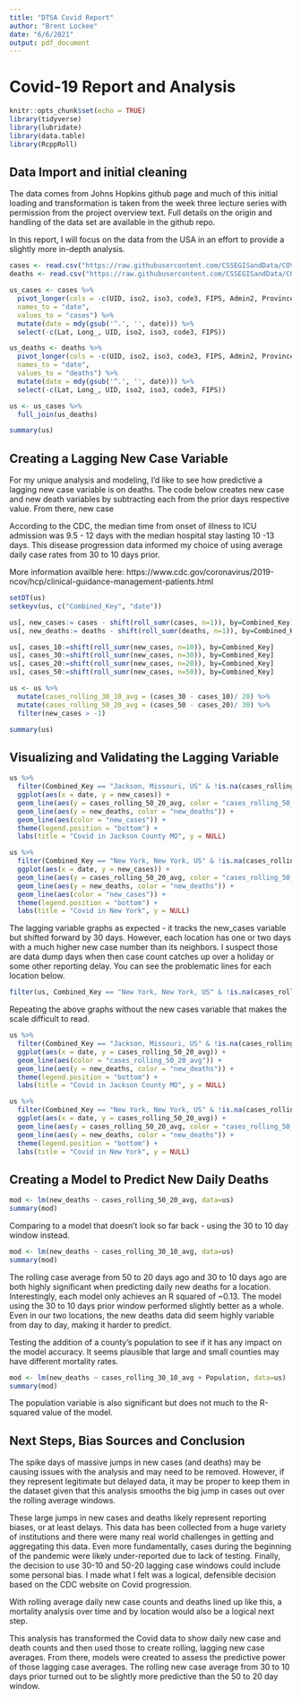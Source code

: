 ---
title: "DTSA Covid Report"
author: "Brent Lockee"
date: "6/6/2021"
output: pdf_document
---
# Covid-19 Report and Analysis


```{r setup, include=FALSE}
knitr::opts_chunk$set(echo = TRUE)
library(tidyverse)
library(lubridate)
library(data.table)
library(RcppRoll)
```

## Data Import and initial cleaning

The data comes from Johns Hopkins github page and much of this initial loading and transformation is taken from the week three lecture series with permission from the project overview text. Full details on the origin and handling of the data set are available in the github repo.

In this report, I will focus on the data from the USA in an effort to provide a slightly more in-depth analysis.



```{r data_import}
cases <- read.csv("https://raw.githubusercontent.com/CSSEGISandData/COVID-19/master/csse_covid_19_data/csse_covid_19_time_series/time_series_covid19_confirmed_US.csv")
deaths <- read.csv("https://raw.githubusercontent.com/CSSEGISandData/COVID-19/master/csse_covid_19_data/csse_covid_19_time_series/time_series_covid19_deaths_US.csv")

```

```{r data_melt}

us_cases <- cases %>%
  pivot_longer(cols = -c(UID, iso2, iso3, code3, FIPS, Admin2, Province_State, Country_Region, Lat, Long_, Combined_Key),
  names_to = "date",
  values_to = "cases") %>%
  mutate(date = mdy(gsub('^.', '', date))) %>%
  select(-c(Lat, Long_, UID, iso2, iso3, code3, FIPS))

us_deaths <- deaths %>%
  pivot_longer(cols = -c(UID, iso2, iso3, code3, FIPS, Admin2, Province_State, Country_Region, Lat, Long_, Combined_Key, Population),
  names_to = "date",
  values_to = "deaths") %>%
  mutate(date = mdy(gsub('^.', '', date))) %>%
  select(-c(Lat, Long_, UID, iso2, iso3, code3, FIPS))
```

```{r data_join}
us <- us_cases %>%
  full_join(us_deaths)

summary(us)

```

## Creating a Lagging New Case Variable

For my unique analysis and modeling, I'd like to see how predictive a lagging new case variable is on deaths. The code below creates new case and new death variables by subtracting each from the prior days respective value. From there, new case 

According to the CDC, the median time from onset of illness to ICU admission was 9.5 - 12 days with the median hospital stay lasting 10 -13 days. This disease progression data informed my choice of using average daily case rates from 30 to 10 days prior.

More information availble here: https://www.cdc.gov/coronavirus/2019-ncov/hcp/clinical-guidance-management-patients.html



```{r rolling_cases}
setDT(us)
setkeyv(us, c("Combined_Key", "date"))

us[, new_cases:= cases - shift(roll_sumr(cases, n=1)), by=Combined_Key]
us[, new_deaths:= deaths - shift(roll_sumr(deaths, n=1)), by=Combined_Key]

us[, cases_10:=shift(roll_sumr(new_cases, n=10)), by=Combined_Key]
us[, cases_30:=shift(roll_sumr(new_cases, n=30)), by=Combined_Key]
us[, cases_20:=shift(roll_sumr(new_cases, n=20)), by=Combined_Key]
us[, cases_50:=shift(roll_sumr(new_cases, n=50)), by=Combined_Key]

us <- us %>%
  mutate(cases_rolling_30_10_avg = (cases_30 - cases_10)/ 20) %>%
  mutate(cases_rolling_50_20_avg = (cases_50 - cases_20)/ 30) %>%
  filter(new_cases > -1)

summary(us)

```

## Visualizing and Validating the Lagging Variable



```{r location_graph_kc}

us %>%
  filter(Combined_Key == "Jackson, Missouri, US" & !is.na(cases_rolling_50_20_avg)) %>%
  ggplot(aes(x = date, y = new_cases)) +
  geom_line(aes(y = cases_rolling_50_20_avg, color = "cases_rolling_50_20_avg")) +
  geom_line(aes(y = new_deaths, color = "new_deaths")) +
  geom_line(aes(color = "new_cases")) +
  theme(legend.position = "bottom") +
  labs(title = "Covid in Jackson County MO", y = NULL)

```

```{r location_graph_nyc}

us %>%
  filter(Combined_Key == "New York, New York, US" & !is.na(cases_rolling_50_20_avg)) %>%
  ggplot(aes(x = date, y = new_cases)) +
  geom_line(aes(y = cases_rolling_50_20_avg, color = "cases_rolling_50_20_avg")) +
  geom_line(aes(y = new_deaths, color = "new_deaths")) +
  geom_line(aes(color = "new_cases")) +
  theme(legend.position = "bottom") +
  labs(title = "Covid in New York", y = NULL)

```

The lagging variable graphs as expected - it tracks the new_cases variable but shifted forward by 30 days. However, each location has one or two days with a much higher new case number than its neighbors. I suspect those are data dump days when then case count catches up over a holiday or some other reporting delay. You can see the problematic lines for each location below.

```{r spike_days}

filter(us, Combined_Key == "New York, New York, US" & !is.na(cases_rolling_50_20_avg) & new_cases > 3000)

```

Repeating the above graphs without the new cases variable that makes the scale difficult to read.

```{r location_graph2_kc}

us %>%
  filter(Combined_Key == "Jackson, Missouri, US" & !is.na(cases_rolling_50_20_avg)) %>%
  ggplot(aes(x = date, y = cases_rolling_50_20_avg)) +
  geom_line(aes(color = "cases_rolling_50_20_avg")) +
  geom_line(aes(y = new_deaths, color = "new_deaths")) +
  theme(legend.position = "bottom") +
  labs(title = "Covid in Jackson County MO", y = NULL)

```

```{r location_graph2_nyc}
us %>%
  filter(Combined_Key == "New York, New York, US" & !is.na(cases_rolling_50_20_avg)) %>%
  ggplot(aes(x = date, y = cases_rolling_50_20_avg)) +
  geom_line(aes(y = cases_rolling_50_20_avg, color = "cases_rolling_50_20_avg")) +
  geom_line(aes(y = new_deaths, color = "new_deaths")) +
  theme(legend.position = "bottom") +
  labs(title = "Covid in New York", y = NULL)

```

## Creating a Model to Predict New Daily Deaths

```{r new_deaths_model}
mod <- lm(new_deaths ~ cases_rolling_50_20_avg, data=us)
summary(mod)
```

Comparing to a model that doesn't look so far back - using the 30 to 10 day window instead.

```{r new_deaths_model2}
mod <- lm(new_deaths ~ cases_rolling_30_10_avg, data=us)
summary(mod)
```

The rolling case average from 50 to 20 days ago and 30 to 10 days ago are both highly significant when predicting daily new deaths for a location. Interestingly, each model only achieves an R squared of ~0.13. The model using the 30 to 10 days prior window performed slightly better as a whole. Even in our two locations, the new deaths data did seem highly variable from day to day, making it harder to predict.

Testing the addition of a county's population to see if it has any impact on the model accuracy. It seems plausible that large and small counties may have different mortality rates.

```{r new_deaths_model_pop}
mod <- lm(new_deaths ~ cases_rolling_30_10_avg + Population, data=us)
summary(mod)
```

The population variable is also significant but does not much to the R-squared value of the model.

## Next Steps, Bias Sources and Conclusion

The spike days of massive jumps in new cases (and deaths) may be causing issues with the analysis and may need to be removed. However, if they represent legitimate but delayed data, it may be proper to keep them in the dataset given that this analysis smooths the big jump in cases out over the rolling average windows.

These large jumps in new cases and deaths likely represent reporting biases, or at least delays. This data has been collected from a huge variety of institutions and there were many real world challenges in getting and aggregating this data. Even more fundamentally, cases during the beginning of the pandemic were likely under-reported due to lack of testing. Finally, the decision to use 30-10 and 50-20 lagging case windows could include some personal bias. I made what I felt was a logical, defensible decision based on the CDC website on Covid progression.

With rolling average daily new case counts and deaths lined up like this, a mortality analysis over time and by location would also be a logical next step.

This analysis has transformed the Covid data to show daily new case and death counts and then used those to create rolling, lagging new case averages. From there, models were created to assess the predictive power of those lagging case averages. The rolling new case average from 30 to 10 days prior turned out to be slightly more predictive than the 50 to 20 day window.


